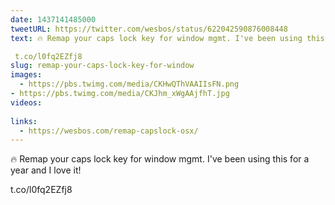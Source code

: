 ```yaml
---
date: 1437141485000
tweetURL: https://twitter.com/wesbos/status/622042590876008448
text: 🔥 Remap your caps lock key for window mgmt. I've been using this for a year and I love it!

 t.co/l0fq2EZfj8
slug: remap-your-caps-lock-key-for-window
images:
  - https://pbs.twimg.com/media/CKHwQThVAAIIsFN.png
- https://pbs.twimg.com/media/CKJhm_xWgAAjfhT.jpg
videos:
  
links:
  - https://wesbos.com/remap-capslock-osx/
---
```

🔥 Remap your caps lock key for window mgmt. I've been using this for a year and I love it!

 t.co/l0fq2EZfj8
